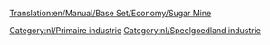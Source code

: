 [[Translation:en/Manual/Base Set/Economy/Sugar Mine]]

{{nl/Industrieën|image=SugarMine.png
|name=Suikermijn
|climates=[[nl/Manual/Klimaat#Speelgoedland|Speelgoedland]]
|accepts=Niets
|produces=[[nl/Manual/Base Set/Economy/Suiker|Suiker]]
|notes=Niet aanwezig in andere [[nl/Manual/Klimaat|klimaten]].
}}

{{nl/Navbox Industrieën}}
[[Category:nl/Primaire industrie]]
[[Category:nl/Speelgoedland industrie]]
